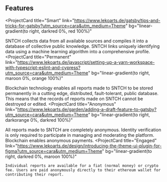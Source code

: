 ## Features

<ProjectCard
  title="Smart"
  link="https://www.lekoarts.de/gatsby/tips-and-tricks-for-gatsby?utm_source=cara&utm_medium=Theme"
  bg="linear-gradient(to right, darkred 0%, red 100%)"
>
  SNTCH collects data from all available sources and compiles it into a database of collective public knowledge. SNTCH links uniquely identifying data using a machine learning algorithm into a comprehensive profile.
</ProjectCard>
<ProjectCard
  title="Permanent"
  link="https://www.lekoarts.de/javascript/setting-up-a-yarn-workspace-with-typescript-eslint-and-cypress?utm_source=cara&utm_medium=Theme"
  bg="linear-gradient(to right, maroon 0%, orange 100%)"
>
  Blockchain technology enables all reports made to SNTCH to be stored permanently in a cutting edge, distributed, fault-tolerant, public database. This means that the records of reports made on SNTCH cannot be destroyed or edited. 
</ProjectCard>
<ProjectCard
  title="Anonymous"
  link="https://www.lekoarts.de/garden/adding-a-draft-feature-to-gatsby?utm_source=cara&utm_medium=Theme"
  bg="linear-gradient(to right, darkorange 0%, darkred 100%)"
>
  All reports made to SNTCH are completely anonymous. Identity verification is only required to participate in managing and moderating the platform. Blockchain enables anonymous payments.
</ProjectCard>
<ProjectCard
  title="Engaged"
  link="https://www.lekoarts.de/design/introducing-the-theme-ui-plugin-for-figma?utm_source=cara&utm_medium=Theme"
  bg="linear-gradient(to right, darkred 0%, maroon 100%)"
>
    Individual reports are available for a fiat (normal money) or crypto fee. Users are paid anonymously directly to their ethereum wallet for contributing their report.
</ProjectCard>
